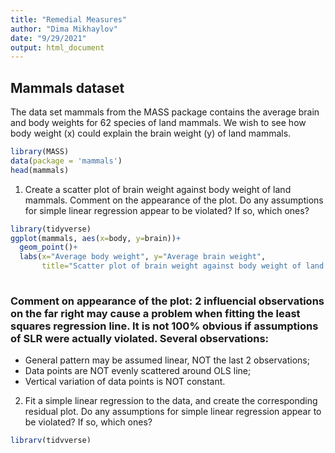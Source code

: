 ```yaml
---
title: "Remedial Measures"
author: "Dima Mikhaylov"
date: "9/29/2021"
output: html_document
---
```


## Mammals dataset

The data set mammals from the MASS package contains the average brain and body weights for 62 species of land mammals. We wish to see how body weight (x) could explain the brain weight (y) of land mammals.

```r
library(MASS)
data(package = 'mammals')
head(mammals)
```


1. Create a scatter plot of brain weight against body weight of land mammals. Comment on the appearance of the plot. Do any assumptions for simple linear regression appear to be violated? If so, which ones?

```r
library(tidyverse)
ggplot(mammals, aes(x=body, y=brain))+
  geom_point()+
  labs(x="Average body weight", y="Average brain weight",
       title="Scatter plot of brain weight against body weight of land mammals")
      
```

### Comment on appearance of the plot: 2 influencial observations on the far right may cause a problem when fitting the least squares regression line. It is not 100% obvious if assumptions of SLR were actually violated. Several observations:

* General pattern may be assumed linear, NOT the last 2 observations;
* Data points are NOT evenly scattered around OLS line;
* Vertical variation of data points is NOT constant.


2. Fit a simple linear regression to the data, and create the corresponding residual plot. Do any assumptions for simple linear regression appear to be violated? If so, which ones?

```r
library(tidyverse)
ggplot(mammals, aes(x=body, y=brain))+
  geom_point()+
  geom_smooth(method = "lm", se = TRUE)+
  labs(x="Average body weight", y="Average brain weight",
       title="Regression line with residuals for brain weight against body weight of land mammals")
```


3. Based on your answers to parts 1 and 2, do we need to transform at least one of the variables? Briefly explain.

### * Yes, at least one, variance is increasing => to remedy non-constant variance (problem #2) -- errors need to be i.i.d. On scatterplot this should result in residuals 1) being randomly scattered, 2) not displaying any pattern (mean 0), and 3) spread of residuals for each fitted value of x should be constant (constant variance)

### * Transforming the response variable is used to mitigate non-constant variable (problem #2), so taking a log of y may help. This could also potentially help imporove issues with non-zero mean (problem #1).


4. For the simple linear regression in part 2, create a Box Cox plot. What transformation, if any, would you apply to the response variable? Briefly explain.

### * Log transformation of the response variable is used to remedy non-constant variance.

```r
result = lm(brain ~ body, data=mammals)
y_hat <- result$fitted.values
res <- result$residuals
mammals <- data.frame(mammals, y_hat, res)

ggplot(mammals, aes(x=y_hat, y=res))+
  geom_point()+
  geom_hline(yintercept = 0, color='red')+
  labs(x="Fitted y", y="Residuals", title= "Residual plot before y transformation")
```

```r
boxcox(result)
```

```r
boxcox(result, lambda = seq(-0.1, 0.4, 1/10) )
```

### From Box Cox above, lambda of 0.08 seems like an optimal choice, for siplification purposes can try lambda=0.1 as well.


5. Apply the transformation you specified in part 4, and let y∗ denote the transformed response variable. Create a scatterplot of y∗ against x. Comment on the appearance of the plot. Do any assumptions for simple linear regression appear to be violated? If so, which ones?

```r
y_star <- log (mammals$brain)
mammals <- data.frame(mammals, y_star)

ggplot(mammals, aes(x=body, y=y_star))+
  geom_point()+
  geom_smooth(method = "lm", se = TRUE)+
  labs(x="Average body weight", y="Average brain weight",
       title="Regression line with residuals for transformed brain weight (lambda=0.01) against body weight of land mammals")

```

6. Fit a simple linear regression to y∗ against x, and create the corresponding residual plot. Do any assumptions for simple linear regression appear to be violated? If so, which ones?

```r
result.y_star <- lm(y_star ~ body, data=mammals)

y_hat2 <- result.y_star$fitted.values
res2 <- result.y_star$residuals

ggplot(mammals, aes(x=y_hat2, y=res2))+
  geom_point()+
  geom_hline(yintercept = 0, color='red')+
  labs(x="Fitted y", y="Residuals", title= "Residual plot after y transformation")

```

### Observation: probably we also have issue #1, mean=0 does not hold true as well. Checking with Box Cox once again to make sure no further issue #2 transformations are warranted. 

```r
boxcox(result.y_star)
```


7. Do we need to transform the x variable? If yes, what transformation(s) would you try? ∗∗
Briefly explain. Create a scatterplot of y against x . Do any assumptions for simple linear regression appear to be violated? If so, which ones?

### May be issue #1 now? => transform x 

```r
x_star<-log(mammals$body)
mammals<-data.frame(mammals,x_star)

result.x_star<-lm(y_star ~ x_star, data=mammals)

y_hat3<-result.x_star$fitted.values
res3<-result.x_star$residuals
mammals<-data.frame(mammals,y_hat3,res3)

##residual plot with xstar
ggplot(mammals, aes(x=y_hat3,y=res3))+
  geom_point()+
  geom_hline(yintercept=0, color="red")+
  labs(x="Fitted y", y="Residuals", title="Residual Plot with xstar")

```

8. Fit a simple linear regression to y∗ against x∗, and create the corresponding residual plot. Do any assumptions for simple linear regression appear to be violated? If so, which ones? If the assumptions are not met, repeat with a different transformation on the predictor until you are satisfied.

```r
ggplot(mammals, aes(x=x_star, y=y_star))+
  geom_point()+
  geom_smooth(method = "lm", se = TRUE)+
  labs(x="Average body weight", y="Average brain weight",
       title="Regression line with residuals for transformed brain weight (lambda=0.01) against transformed body weight of land mammals")

```

9. Create an ACF plot of the residuals. Comment if assumptions are met for linear regression.

```r
acf(res, main="ACF Plot of Residuals with origiinal x")

```


```r
acf(res3, main="ACF Plot of Residuals with xstar")

```


10. Create a QQ plot of the residuals. Comment if assumptions are met for linear regres- sion.


```r
qqnorm(res3)
qqline(res3, col="red")

```


11. Write out the regression equation, and if possible, interpret the slope of the regression.










